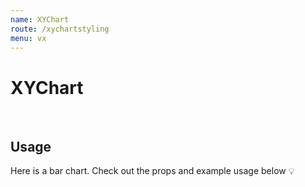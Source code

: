 ```yaml
---
name: XYChart
route: /xychartstyling
menu: vx
---
```


<h1 style={{ margin: '0px' }}>XYChart</h1>

<br />

## Usage

Here is a bar chart.
Check out the props and example usage below 💡


<Playground>
<Motor  
 config={config}>  
  <Filter label='CanonicalDate' dimension={['CanonicalDate']} />
  <Filter label='Forcast Day' dimension={['Forcast Day']} />
    <XYChart // width={750} height={400}  events={true}
    colorTheme="bio"
  //  showPoints={{ symbol: 'circle', size: 100}}
  backgroundStyle={{ style: 'LightGreen', size: 100}}
    type="area"
      cols={[
      { qField: 'CanonicalDate', qLabel: 'CanonicalDate' },
      { qField: '=Sum([Hours])', qLabel: 'Hours' ,qChartType:'bar',    qFillStyle: { style: 'PinkBlue', size: 100 },},
      { qField: '=Sum([Forcast Day])', qLabel: 'Forecast Day',qChartType:'line',  qShowPoints:{ symbol: 'circle', size: 100} 
      ,    qFillStyle: { style: 'LightGreen', size: 100 },qLegendShape:'dashed'},
    ]}/>
  </Motor>
</Playground>
